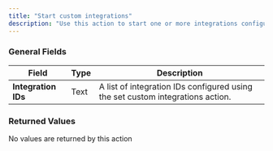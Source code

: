 ```yaml
---
title: "Start custom integrations"
description: "Use this action to start one or more integrations configured through the set custom integrations action. This feature works exclusively with Daily Prebuilt. Learn more about this action in [Daily's documentation](https://docs.daily.co/reference/daily-js/instance-methods/start-custom-integrations#main)"
---
```




<dailyPlusFlag feature="action" />

### General Fields

| **Field**           | **Type** | **Description**                                                                                |
| ------------------- | -------- | ---------------------------------------------------------------------------------------------- |
| **Integration IDs** | Text     | A list of integration IDs configured using the set custom integrations action. |


### Returned Values

No values are returned by this action

<dailyBubbleFooter />
